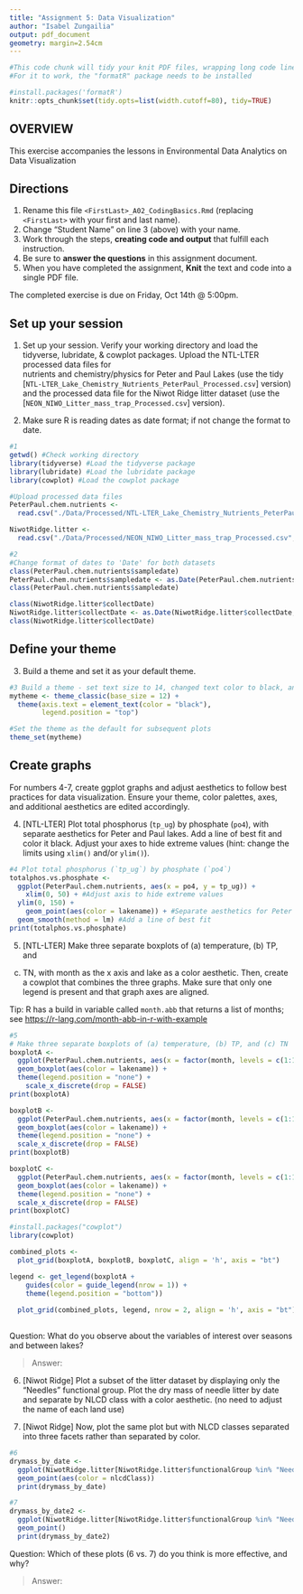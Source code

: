 ```yaml
---
title: "Assignment 5: Data Visualization"
author: "Isabel Zungailia"
output: pdf_document
geometry: margin=2.54cm
---
```


```r
#This code chunk will tidy your knit PDF files, wrapping long code lines
#For it to work, the "formatR" package needs to be installed

#install.packages('formatR')
knitr::opts_chunk$set(tidy.opts=list(width.cutoff=80), tidy=TRUE)
```

## OVERVIEW

This exercise accompanies the lessons in Environmental Data Analytics on Data Visualization 

## Directions
1. Rename this file `<FirstLast>_A02_CodingBasics.Rmd` (replacing `<FirstLast>` with your first and last name).
2. Change "Student Name" on line 3 (above) with your name.
3. Work through the steps, **creating code and output** that fulfill each instruction.
4. Be sure to **answer the questions** in this assignment document.
5. When you have completed the assignment, **Knit** the text and code into a single PDF file.

The completed exercise is due on Friday, Oct 14th @ 5:00pm.



## Set up your session 
1. Set up your session. Verify your working directory and load the tidyverse, 
lubridate, & cowplot packages. Upload the NTL-LTER processed data files for  
nutrients and chemistry/physics for Peter and Paul Lakes (use the tidy 
[`NTL-LTER_Lake_Chemistry_Nutrients_PeterPaul_Processed.csv`] version) and 
the processed data file for the Niwot Ridge litter dataset (use the
[`NEON_NIWO_Litter_mass_trap_Processed.csv`] version). 

2. Make sure R is reading dates as date format; if not change the format to date.

```r
#1 
getwd() #Check working directory
library(tidyverse) #Load the tidyverse package
library(lubridate) #Load the lubridate package
library(cowplot) #Load the cowplot package

#Upload processed data files
PeterPaul.chem.nutrients <- 
  read.csv("./Data/Processed/NTL-LTER_Lake_Chemistry_Nutrients_PeterPaul_Processed.csv", stringsAsFactors = TRUE)

NiwotRidge.litter <-
  read.csv("./Data/Processed/NEON_NIWO_Litter_mass_trap_Processed.csv", stringsAsFactors = TRUE)

#2 
#Change format of dates to 'Date' for both datasets
class(PeterPaul.chem.nutrients$sampledate)
PeterPaul.chem.nutrients$sampledate <- as.Date(PeterPaul.chem.nutrients$sampledate, format = "%Y-%m-%d")
class(PeterPaul.chem.nutrients$sampledate)

class(NiwotRidge.litter$collectDate)
NiwotRidge.litter$collectDate <- as.Date(NiwotRidge.litter$collectDate, format = "%Y-%m-%d")
class(NiwotRidge.litter$collectDate)

```
## Define your theme
3. Build a theme and set it as your default theme.

```r
#3 Build a theme - set text size to 14, changed text color to black, and set the legend position to be at the top of the plot
mytheme <- theme_classic(base_size = 12) + 
  theme(axis.text = element_text(color = "black"), 
        legend.position = "top")

#Set the theme as the default for subsequent plots
theme_set(mytheme)
```

## Create graphs
For numbers 4-7, create ggplot graphs and adjust aesthetics to follow best 
practices for data visualization. Ensure your theme, color palettes, axes, 
and additional aesthetics are edited accordingly.

4. [NTL-LTER] Plot total phosphorus (`tp_ug`) by phosphate (`po4`), with 
separate aesthetics for Peter and Paul lakes. Add a line of best fit and 
color it black. Adjust your axes to hide extreme values (hint: change the 
limits using `xlim()` and/or `ylim()`).

```r
#4 Plot total phosphorus (`tp_ug`) by phosphate (`po4`)
totalphos.vs.phosphate <-
  ggplot(PeterPaul.chem.nutrients, aes(x = po4, y = tp_ug)) + 
    xlim(0, 50) + #Adjust axis to hide extreme values
  ylim(0, 150) +
    geom_point(aes(color = lakename)) + #Separate aesthetics for Peter and Paul lakes
  geom_smooth(method = lm) #Add a line of best fit
print(totalphos.vs.phosphate)
```


5. [NTL-LTER] Make three separate boxplots of (a) temperature, (b) TP, and 
(c) TN, with month as the x axis and lake as a color aesthetic. Then, create 
a cowplot that combines the three graphs. Make sure that only one legend is 
present and that graph axes are aligned. 

Tip: R has a build in variable called `month.abb` that returns a list of months;
see <https://r-lang.com/month-abb-in-r-with-example>

```r
#5
# Make three separate boxplots of (a) temperature, (b) TP, and (c) TN
boxplotA <-
  ggplot(PeterPaul.chem.nutrients, aes(x = factor(month, levels = c(1:12)), y = temperature_C)) +
  geom_boxplot(aes(color = lakename)) +
  theme(legend.position = "none") +
    scale_x_discrete(drop = FALSE)
print(boxplotA)

boxplotB <-
  ggplot(PeterPaul.chem.nutrients, aes(x = factor(month, levels = c(1:12)), y = tp_ug)) +
  geom_boxplot(aes(color = lakename)) +
  theme(legend.position = "none") +
  scale_x_discrete(drop = FALSE)
print(boxplotB)

boxplotC <-
  ggplot(PeterPaul.chem.nutrients, aes(x = factor(month, levels = c(1:12)), y = tn_ug)) +
  geom_boxplot(aes(color = lakename)) +
  theme(legend.position = "none") +
  scale_x_discrete(drop = FALSE)
print(boxplotC)

#install.packages("cowplot")
library(cowplot)

combined_plots <-
  plot_grid(boxplotA, boxplotB, boxplotC, align = 'h', axis = "bt")

legend <- get_legend(boxplotA +
    guides(color = guide_legend(nrow = 1)) +
    theme(legend.position = "bottom"))
  
  plot_grid(combined_plots, legend, nrow = 2, align = 'h', axis = "bt")
  

```

Question: What do you observe about the variables of interest over seasons 
and between lakes? 

> Answer: 

6. [Niwot Ridge] Plot a subset of the litter dataset by displaying only the 
"Needles" functional group. Plot the dry mass of needle litter by date and 
separate by NLCD class with a color aesthetic. (no need to adjust the name 
of each land use)

7. [Niwot Ridge] Now, plot the same plot but with NLCD classes separated into 
three facets rather than separated by color. 

```r
#6
drymass_by_date <-
  ggplot(NiwotRidge.litter[NiwotRidge.litter$functionalGroup %in% "Needles",], aes(x = collectDate, y = dryMass)) +
  geom_point(aes(color = nlcdClass))
  print(drymass_by_date)

#7
drymass_by_date2 <-
  ggplot(NiwotRidge.litter[NiwotRidge.litter$functionalGroup %in% "Needles",], aes(x = collectDate, y = dryMass)) +
  geom_point()
  print(drymass_by_date2)


```
Question: Which of these plots (6 vs. 7) do you think is more effective, and why? 

> Answer: